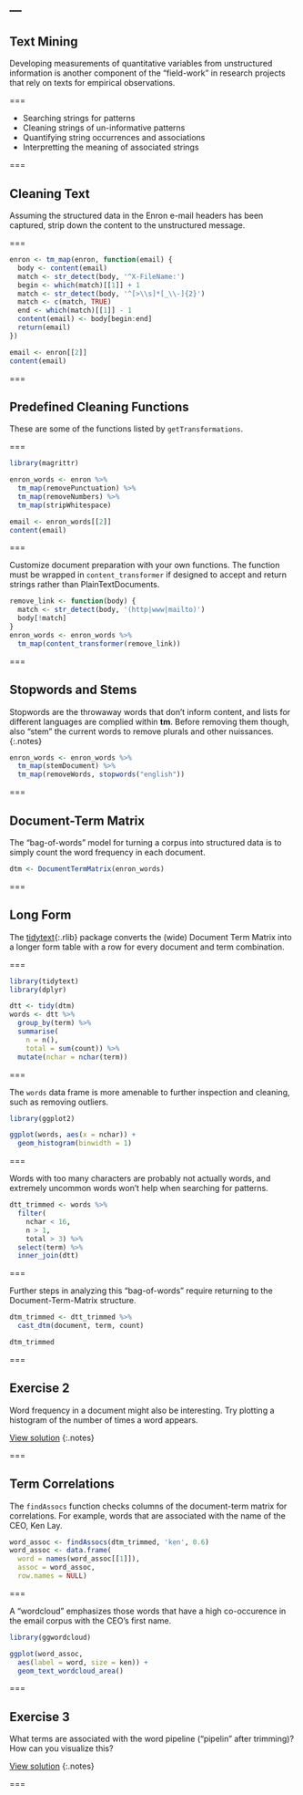 ---
---

## Text Mining

Developing measurements of quantitative variables from unstructured information
is another component of the "field-work" in research projects that rely on texts
for empirical observations.

===

- Searching strings for patterns
- Cleaning strings of un-informative patterns
- Quantifying string occurrences and associations
- Interpretting the meaning of associated strings

===

## Cleaning Text

Assuming the structured data in the Enron e-mail headers has been captured,
strip down the content to the unstructured message.

===

```r
enron <- tm_map(enron, function(email) {
  body <- content(email)
  match <- str_detect(body, '^X-FileName:')
  begin <- which(match)[[1]] + 1
  match <- str_detect(body, '^[>\\s]*[_\\-]{2}')
  match <- c(match, TRUE)
  end <- which(match)[[1]] - 1
  content(email) <- body[begin:end]
  return(email)
})
```

```r
email <- enron[[2]]
content(email)
```
===

## Predefined Cleaning Functions

These are some of the functions listed by `getTransformations`.

===

```r
library(magrittr)

enron_words <- enron %>%
  tm_map(removePunctuation) %>%
  tm_map(removeNumbers) %>%
  tm_map(stripWhitespace)
```

```r
email <- enron_words[[2]]
content(email)
```

===

Customize document preparation with your own functions. The function must be
wrapped in `content_transformer` if designed to accept and return strings rather
than PlainTextDocuments.

```r
remove_link <- function(body) {
  match <- str_detect(body, '(http|www|mailto)')
  body[!match]
}
enron_words <- enron_words %>%
  tm_map(content_transformer(remove_link))  
```

===

## Stopwords and Stems

Stopwords are the throwaway words that don't inform content, and lists for
different languages are complied within **tm**. Before removing them though,
also "stem" the current words to remove plurals and other nuissances.
{:.notes}

```r
enron_words <- enron_words %>%
  tm_map(stemDocument) %>%
  tm_map(removeWords, stopwords("english"))
```

===

## Document-Term Matrix

The "bag-of-words" model for turning a corpus into structured data is
to simply count the word frequency in each document.

```r
dtm <- DocumentTermMatrix(enron_words)
```

===

## Long Form

The [tidytext](){:.rlib} package converts the (wide) Document Term Matrix
into a longer form table with a row for every document and term combination.

===

```r
library(tidytext)
library(dplyr)

dtt <- tidy(dtm)
words <- dtt %>%
  group_by(term) %>%
  summarise(
    n = n(),
    total = sum(count)) %>%
  mutate(nchar = nchar(term))
```

===

The `words` data frame is more amenable to further inspection and
cleaning, such as removing outliers.

```r
library(ggplot2)

ggplot(words, aes(x = nchar)) +
  geom_histogram(binwidth = 1)
```

===

Words with too many characters are probably not actually words, and extremely
uncommon words won't help when searching for patterns.

```r
dtt_trimmed <- words %>%
  filter(
    nchar < 16,
    n > 1,
    total > 3) %>%
  select(term) %>%
  inner_join(dtt)
```

===

Further steps in analyzing this "bag-of-words" require returning to the
Document-Term-Matrix structure.

```r
dtm_trimmed <- dtt_trimmed %>%
  cast_dtm(document, term, count)
```

```r
dtm_trimmed
```

===

## Exercise 2

Word frequency in a document might also be interesting. Try plotting a histogram of the number of times a word appears. 

[View solution](#solution-2)
{:.notes}

===

## Term Correlations

The `findAssocs` function checks columns of the document-term matrix for
correlations. For example, words that are associated with the name of the CEO,
Ken Lay.

```r
word_assoc <- findAssocs(dtm_trimmed, 'ken', 0.6)
word_assoc <- data.frame(
  word = names(word_assoc[[1]]),
  assoc = word_assoc,
  row.names = NULL)
```

===

A "wordcloud" emphasizes those words that have a high co-occurence
in the email corpus with the CEO's first name.

```r
library(ggwordcloud)

ggplot(word_assoc,
  aes(label = word, size = ken)) +
  geom_text_wordcloud_area()
```

===

## Exercise 3

What terms are associated with the word pipeline ("pipelin" after trimming)?  How can you visualize this? 

[View solution](#solution-3)
{:.notes}

===
